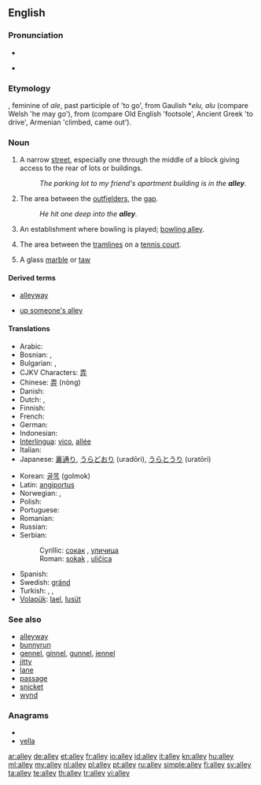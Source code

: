==English==
{{wikipedia}}

===Pronunciation===
* {{audio|en-us-alley.ogg|Audio (US)}}

* {{rhymes|æli}}

===Etymology===
{{etyl|xno}} {{term|alee|lang=fro}}, feminine of ''ale'', past participle of {{term|aler|lang=fro}} 'to go', from Gaulish *''elu, alu'' (compare Welsh {{term|el|lang=cy}} 'he may go'), from {{proto|Indo-European|el-}} (compare Old English {{term|ile|lang=ang}} 'footsole', Ancient Greek {{term|eláein}} 'to drive', Armenian {{term|eł}} 'climbed, came out').

===Noun===
{{en-noun}}

# A narrow [[street]], especially one through the middle of a block giving access to the rear of lots or buildings.
#: ''The parking lot to my friend's apartment building is in the '''alley'''.''
# {{baseball}} The area between the [[outfielder]]s, the [[gap]].
#: ''He hit one deep into the '''alley'''.''
# {{bowling}} An establishment where bowling is played; [[bowling alley]].
# {{tennis}} The area between the [[tramlines]] on a [[tennis court]].
# A glass [[marble]] or [[taw]]

====Derived terms====
{{rel-top|Terms derived from ''alley''}}
* [[alleyway]]
{{rel-mid}}
* [[up someone's alley]]
{{rel-bottom}}

====Translations====
{{trans-top|A narrow street}}
* Arabic: {{t-|ar|زقاق|m|tr=zuqāq}}
* Bosnian: {{t-|bs|sokak|m}}, {{t-|bs|uličica|f}}
* Bulgarian: {{t|bg|алея}},  {{t|bg|пасаж}}
* CJKV Characters: [[弄]]
* Chinese: [[弄]] (nòng)
* Danish: {{t-|da|gyde|c}}
* Dutch: {{t-|nl|doorgang|m}}, {{t+|nl|steeg|f}}
* Finnish: {{t+|fi|kuja}}
* French: {{t+|fr|allée|f}}
* German: {{t+|de|Allee|f}}
* Indonesian: {{t+|id|gang|xs=Indonesian}}
* [[Interlingua]]: [[vico]], [[allée]]
* Italian: {{t+|it|vicolo|m}}
* Japanese: [[裏通り]], [[うらどおり]] (uradōri), [[うらとうり]] (uratōri)
{{trans-mid}}
* Korean: [[골목]] (golmok)
* Latin: [[angiportus]] {{m}}
* Norwegian: {{t+|no|allé|m}}, {{t-|no|strede|n}}
* Polish: {{t|pl|uliczka|f}}
* Portuguese: {{t-|pt|beco|m}}
* Romanian: {{t+|ro|alee|f}}
* Russian: {{t+|ru|переулок|m|tr=pereúlok}}
* Serbian:
*: Cyrillic: [[сокак#Serbian|сокак]] {{m}}, [[уличица#Serbian|уличица]] {{f}}
*: Roman: [[sokak#Serbian|sokak]] {{m}}, [[uličica#Serbian|uličica]] {{f}}
* Spanish: {{t-|es|callejón|m}}
* Swedish: [[gränd]] {{c}}
* Turkish: {{t+|tr|geçit}}, {{t-|tr|dar sokak}}, {{t+|tr|pasaj}}
* [[Volapük]]: [[lael]], [[lusüt]]
{{trans-bottom}}

===See also===
* [[alleyway]]
* [[bunnyrun]]
* [[gennel]], [[ginnel]], [[gunnel]], [[jennel]]
* [[jitty]]
* [[lane]]
* [[passage]]
* [[snicket]]
* [[wynd]]

===Anagrams===
* {{alphagram|aelly}}
* [[yella#English|yella]]

[[ar:alley]]
[[de:alley]]
[[et:alley]]
[[fr:alley]]
[[io:alley]]
[[id:alley]]
[[it:alley]]
[[kn:alley]]
[[hu:alley]]
[[ml:alley]]
[[my:alley]]
[[nl:alley]]
[[pl:alley]]
[[pt:alley]]
[[ru:alley]]
[[simple:alley]]
[[fi:alley]]
[[sv:alley]]
[[ta:alley]]
[[te:alley]]
[[th:alley]]
[[tr:alley]]
[[vi:alley]]